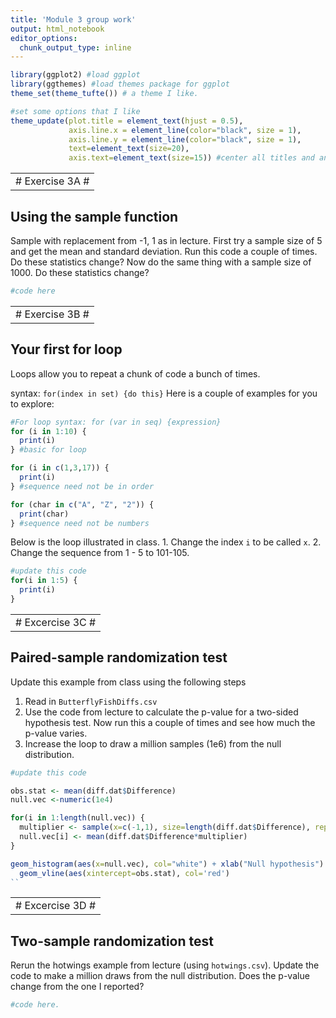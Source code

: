 ```yaml
---
title: 'Module 3 group work'
output: html_notebook
editor_options: 
  chunk_output_type: inline
---
```


```r
library(ggplot2) #load ggplot
library(ggthemes) #load themes package for ggplot
theme_set(theme_tufte()) # a theme I like.

#set some options that I like
theme_update(plot.title = element_text(hjust = 0.5), 
             axis.line.x = element_line(color="black", size = 1),
             axis.line.y = element_line(color="black", size = 1),
             text=element_text(size=20),
             axis.text=element_text(size=15)) #center all titles and and axis lines
```

---------------
# Exercise 3A #
---------------

## Using the sample function

Sample with replacement from -1, 1 as in lecture. First try a sample size of 5 and get the mean and standard deviation. Run this code a couple of times. Do these statistics change? Now do the same thing with a sample size of 1000. Do these statistics change?
```r
#code here
```


---------------
# Exercise 3B #
---------------

## Your first for loop

Loops allow you to repeat a chunk of code a bunch of times.

syntax: `for(index in set) {do this}`
Here is a couple of examples for you to explore:
```r
#For loop syntax: for (var in seq) {expression}
for (i in 1:10) {
  print(i)
} #basic for loop

```

```r
for (i in c(1,3,17)) {
  print(i)
} #sequence need not be in order
```

```r
for (char in c("A", "Z", "2")) {
  print(char)
} #sequence need not be numbers
```

Below is the loop illustrated  in class.
1. Change the index `i` to be called `x`. 
2. Change the sequence from 1 - 5 to 101-105.

```r
#update this code
for(i in 1:5) {
  print(i)
}
```

----------------
# Excercise 3C #
----------------

## Paired-sample randomization test

Update this example from class using the following steps

1. Read in `ButterflyFishDiffs.csv`
2. Use the code from lecture to calculate the p-value for a two-sided hypothesis test.
Now run this a couple of times and see how much the p-value varies. 
3. Increase the loop to draw a million samples (1e6) from the null distribution.


```r
#update this code

obs.stat <- mean(diff.dat$Difference) 
null.vec <-numeric(1e4)

for(i in 1:length(null.vec)) {
  multiplier <- sample(x=c(-1,1), size=length(diff.dat$Difference), replace=TRUE)
  null.vec[i] <- mean(diff.dat$Difference*multiplier)
}

geom_histogram(aes(x=null.vec), col="white") + xlab("Null hypothesis") +
  geom_vline(aes(xintercept=obs.stat), col='red')
``
```



----------------
# Excercise 3D #
----------------

## Two-sample randomization test

Rerun the hotwings example from lecture (using `hotwings.csv`). Update the code to make a million draws from the null distribution. Does the p-value change from the one I reported?
```r
#code here.
```

